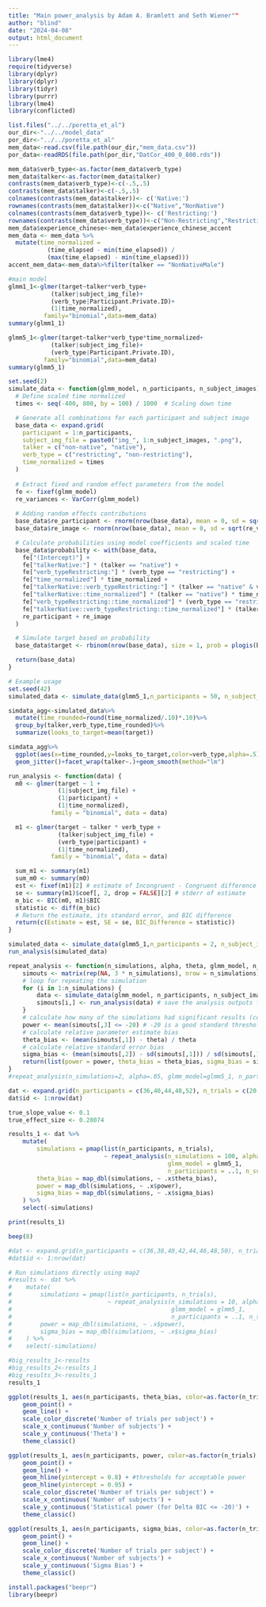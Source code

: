 ```yaml
---
title: "Main power_analysis by Adam A. Bramlett and Seth Wiener""
author: "blind"
date: "2024-04-08"
output: html_document
---
```


```r
library(lme4)  
require(tidyverse)
library(dplyr)
library(dplyr)
library(tidyr)
library(purrr)
library(lme4)
library(conflicted)
```
```r
list.files("../../poretta_et_al")
our_dir<-"../../model_data"
por_dir<-"../../poretta_et_al"
mem_data<-read.csv(file.path(our_dir,"mem_data.csv"))
por_data<-readRDS(file.path(por_dir,"DatCor_400_0_800.rds"))
```

```r
mem_data$verb_type<-as.factor(mem_data$verb_type)
mem_data$talker<-as.factor(mem_data$talker)
contrasts(mem_data$verb_type)<-c(-.5,.5)
contrasts(mem_data$talker)<-c(-.5,.5)
colnames(contrasts(mem_data$talker))<- c('Native:')
rownames(contrasts(mem_data$talker))<-c("Native","NonNative")
colnames(contrasts(mem_data$verb_type))<- c('Restricting:')
rownames(contrasts(mem_data$verb_type))<-c("Non-Restricting","Restricting")
mem_data$experience_chinese<-mem_data$experience_chinese_accent
mem_data <- mem_data %>%
  mutate(time_normalized = 
           (time_elapsed - min(time_elapsed)) / 
           (max(time_elapsed) - min(time_elapsed)))
accent_mem_data<-mem_data%>%filter(talker == "NonNativeMale")
```

```r
#main model
glmm1_1<-glmer(target~talker*verb_type+
            (talker|subject_img_file)+
            (verb_type|Participant.Private.ID)+
            (1|time_normalized),
          family="binomial",data=mem_data)
summary(glmm1_1)

glmm5_1<-glmer(target~talker*verb_type*time_normalized+
            (talker|subject_img_file)+
            (verb_type|Participant.Private.ID),
          family="binomial",data=mem_data)
summary(glmm5_1)
```


```r

set.seed(2)
simulate_data <- function(glmm_model, n_participants, n_subject_images) {
  # Define scaled time normalized
  times <- seq(-400, 800, by = 100) / 1000  # Scaling down time

  # Generate all combinations for each participant and subject image
  base_data <- expand.grid(
    participant = 1:n_participants,
    subject_img_file = paste0("img_", 1:n_subject_images, ".png"),
    talker = c("non-native", "native"),
    verb_type = c("restricting", "non-restricting"),
    time_normalized = times
  )
  
  # Extract fixed and random effect parameters from the model
  fe <- fixef(glmm_model)
  re_variances <- VarCorr(glmm_model)
  
  # Adding random effects contributions
  base_data$re_participant <- rnorm(nrow(base_data), mean = 0, sd = sqrt(re_variances$`Participant.Private.ID`[1,1]))
  base_data$re_image <- rnorm(nrow(base_data), mean = 0, sd = sqrt(re_variances$subject_img_file[1,1]))

  # Calculate probabilities using model coefficients and scaled time
  base_data$probability <- with(base_data, 
    fe["(Intercept)"] +
    fe["talkerNative:"] * (talker == "native") +
    fe["verb_typeRestricting:"] * (verb_type == "restricting") +
    fe["time_normalized"] * time_normalized +
    fe["talkerNative::verb_typeRestricting:"] * (talker == "native" & verb_type == "restricting") +
    fe["talkerNative::time_normalized"] * (talker == "native") * time_normalized +
    fe["verb_typeRestricting::time_normalized"] * (verb_type == "restricting") * time_normalized +
    fe["talkerNative::verb_typeRestricting::time_normalized"] * (talker == "native" & verb_type == "restricting") * time_normalized +
    re_participant + re_image
  )

  # Simulate target based on probability
  base_data$target <- rbinom(nrow(base_data), size = 1, prob = plogis(base_data$probability))

  return(base_data)
}

# Example usage
set.seed(42)
simulated_data <- simulate_data(glmm5_1,n_participants = 50, n_subject_images = 25)

simdata_agg<-simulated_data%>%
  mutate(time_rounded=round(time_normalized/.10)*.10)%>%
  group_by(talker,verb_type,time_rounded)%>%
  summarize(looks_to_target=mean(target))

simdata_agg%>%
  ggplot(aes(x=time_rounded,y=looks_to_target,color=verb_type,alpha=.5))+
  geom_jitter()+facet_wrap(talker~.)+geom_smooth(method="lm")
```
```r
run_analysis <- function(data) {
  m0 <- glmer(target ~ 1 + 
              (1|subject_img_file) + 
              (1|participant) + 
              (1|time_normalized), 
            family = "binomial", data = data)

  m1 <- glmer(target ~ talker * verb_type + 
              (talker|subject_img_file) +
              (verb_type|participant) +
              (1|time_normalized),
            family = "binomial", data = data)

  sum_m1 <- summary(m1)
  sum_m0 <- summary(m0)
  est <- fixef(m1)[2] # estimate of Incongruent - Congruent difference in RT 
  se <- summary(m1)$coef[, 2, drop = FALSE][2] # stderr of estimate
  m_bic <- BIC(m0, m1)$BIC
  statistic <- diff(m_bic)
  # Return the estimate, its standard error, and BIC difference
  return(c(Estimate = est, SE = se, BIC_Difference = statistic))
}
```

```r
simulated_data <- simulate_data(glmm5_1,n_participants = 2, n_subject_images = 2)
run_analysis(simulated_data)
```
```r
repeat_analysis <- function(n_simulations, alpha, theta, glmm_model, n_participants, n_subject_images) {
    simouts <- matrix(rep(NA, 3 * n_simulations), nrow = n_simulations) 
    # loop for repeating the simulation
    for (i in 1:n_simulations) {
        data <- simulate_data(glmm_model, n_participants, n_subject_images)
        simouts[i,] <- run_analysis(data) # save the analysis outputs for this sim.
    }
    # calculate how many of the simulations had significant results (coverage)
    power <- mean(simouts[,3] <= -20) # -20 is a good standard threshold for strong evidence, see Raftery & Kass 1995
    # calculate relative parameter estimate bias
    theta_bias <- (mean(simouts[,1]) - theta) / theta
    # calculate relative standard error bias 
    sigma_bias <- (mean(simouts[,2]) - sd(simouts[,1])) / sd(simouts[,1])
    return(list(power = power, theta_bias = theta_bias, sigma_bias = sigma_bias))
}
#repeat_analysis(n_simulations=2, alpha=.05, glmm_model=glmm5_1, n_participants=2, n_subject_images=4)
```



```r
dat <- expand.grid(n_participants = c(36,40,44,48,52), n_trials = c(20,25,30))
dat$id <- 1:nrow(dat)

true_slope_value <- 0.1  
true_effect_size <- 0.28074  

results_1 <- dat %>%
    mutate(
        simulations = pmap(list(n_participants, n_trials),
                           ~ repeat_analysis(n_simulations = 100, alpha = 0.05, theta = true_effect_size,
                                             glmm_model = glmm5_1,
                                             n_participants = ..1, n_subject_images = ..2)),
        theta_bias = map_dbl(simulations, ~ .x$theta_bias),
        power = map_dbl(simulations, ~ .x$power),
        sigma_bias = map_dbl(simulations, ~ .x$sigma_bias)
    ) %>%
    select(-simulations)  

print(results_1)

beep(8)
```

```r
#dat <- expand.grid(n_participants = c(36,38,40,42,44,46,48,50), n_trials = c(20,25,30))
#dat$id <- 1:nrow(dat)

# Run simulations directly using map2
#results <- dat %>%
#    mutate(
#        simulations = pmap(list(n_participants, n_trials),
#                           ~ repeat_analysis(n_simulations = 10, alpha = 0.05,
#                                             glmm_model = glmm5_1,
#                                             n_participants = ..1, n_subject_images = ..2)),
#        power = map_dbl(simulations, ~ .x$power),
#        sigma_bias = map_dbl(simulations, ~ .x$sigma_bias)
#    ) %>%
#    select(-simulations) 
```

```r
#big_results_1<-results
#big_results_2<-results_1
#big_results_3<-results_1
results_1

ggplot(results_1, aes(n_participants, theta_bias, color=as.factor(n_trials), group=n_trials)) +
    geom_point() +
    geom_line() +
    scale_color_discrete('Number of trials per subject') +
    scale_x_continuous('Number of subjects') +
    scale_y_continuous('Theta') +
    theme_classic()

ggplot(results_1, aes(n_participants, power, color=as.factor(n_trials), group=n_trials)) +
    geom_point() +
    geom_line() +
    geom_hline(yintercept = 0.8) + #thresholds for acceptable power
    geom_hline(yintercept = 0.95) +
    scale_color_discrete('Number of trials per subject') +
    scale_x_continuous('Number of subjects') +
    scale_y_continuous('Statistical power (for Delta BIC <= -20)') +
    theme_classic()

ggplot(results_1, aes(n_participants, sigma_bias, color=as.factor(n_trials), group=n_trials)) +
    geom_point() +
    geom_line() +
    scale_color_discrete('Number of trials per subject') +
    scale_x_continuous('Number of subjects') +
    scale_y_continuous('Sigma Bias') +
    theme_classic()
```

```r

install.packages("beepr")
library(beepr)


```

